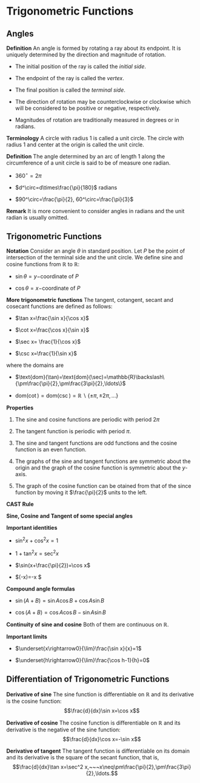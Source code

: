 # Trigonometric Functions

## Angles

**Definition** An angle is formed by rotating a ray about its endpoint. It is uniquely determined by the direction and magnitude of rotation.

- The initial position of the ray is called the *initial side*.

- The endpoint of the ray is called the *vertex*.

- The final position is called the *terminal side*.

- The direction of rotation may be counterclockwise or clockwise which will be considered to be positive or negative, respectively.

- Magnitudes of rotation are traditionally measured in degrees or in radians.

**Terminology** A circle with radius 1 is called a unit circle. The circle with radius 1 and center at the origin is called the unit circle.

**Definition** The angle determined by an arc of length 1 along the circumference of a unit circle is said to be of measure one radian.

- $360^\circ=2\pi$

- $d^\circ=d\times\frac{\pi}{180}$ radians

- $90^\circ=\frac{\pi}{2}, 60^\circ=\frac{\pi}{3}$

**Remark** It is more convenient to consider angles in radians and the unit radian is usually omitted.

## Trigonometric Functions

**Notation** Consider an angle $\theta$ in standard position. Let $P$ be the point of intersection of the terminal side and the unit circle. We define sine and cosine functions from $\mathbb{R}$ to $\mathbb{R}$:

- $\sin\theta=y-$coordinate of $P$

- $\cos\theta=x-$coordinate of $P$

**More trigonometric functions** The tangent, cotangent, secant and cosecant functions are defined as follows:

- $\tan x=\frac{\sin x}{\cos x}$

- $\cot x=\frac{\cos x}{\sin x}$

- $\sec x= \frac{1}{\cos x}$

- $\csc x=\frac{1}{\sin x}$

where the domains are 

- $\text{dom}(\tan)=\text{dom}(\sec)=\mathbb{R}\backslash\{\pm\frac{\pi}{2},\pm\frac{3\pi}{2},\ldots\}$

- $\text{dom}(\cot)=\text{dom}(\csc)=\mathbb{R}\backslash\{\pm\pi,\pm2\pi,\ldots\}$

**Properties**

1. The sine and cosine functions are periodic with period $2\pi$

2. The tangent function is periodic with period $\pi$.

3. The sine and tangent functions are odd functions and the cosine function is an even function.

4. The graphs of the sine and tangent functions are symmetric about the origin and the graph of the cosine function is symmetric about the $y$-axis.

5. The graph of the cosine function can be otained from that of the since function by moving it $\frac{\pi}{2}$ units to the left.

**CAST Rule**

**Sine, Cosine and Tangent of some special angles**

**Important identities** 

- $\sin^2 x + \cos^2 x=1$

- $1+\tan^2x=\sec^2x$

- $\sin(x+\frac{\pi}{2})=\cos x$

- $\cos(\pi-x)=-\cos x $

**Compound angle formulas**

- $\sin(A+B)=\sin A\cos B + \cos A\sin B$

- $\cos(A+B)=\cos A\cos B-\sin A\sin B$

**Continuity of sine and cosine** Both of them are continuous on $\mathbb{R}$.

**Important limits**

- $\underset{x\rightarrow0}{\lim}\frac{\sin x}{x}=1$

- $\underset{h\rightarrow0}{\lim}\frac{\cos h-1}{h}=0$

## Differentiation of Trigonometric Functions

**Derivative of sine** The sine function is differentiable on $\mathbb{R}$ and its derivative is the cosine function:
$$\frac{d}{dx}\sin x=\cos x$$

**Derivative of cosine** The cosine function is differentiable on $\mathbb{R}$ and its derivative is the negative of the sine function:
$$\frac{d}{dx}\cos x=-\sin x$$

**Derivative of tangent** The tangent function is differentiable on its domain and its derivative is the square of the secant function, that is,
$$\frac{d}{dx}\tan x=\sec^2 x,~~~x\neq\pm\frac{\pi}{2},\pm\frac{3\pi}{2},\ldots.$$



